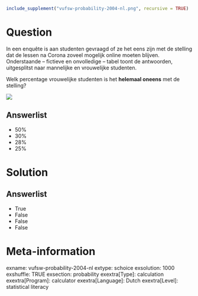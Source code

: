 ```r
include_supplement("vufsw-probability-2004-nl.png", recursive = TRUE)
```

Question
========
In een enquête is aan studenten gevraagd of ze het eens zijn met de
stelling dat de lessen na Corona zoveel mogelijk online moeten blijven.
Onderstaande – fictieve en onvolledige – tabel toont de antwoorden,
uitgesplitst naar mannelijke en vrouwelijke studenten.  
  
Welk percentage vrouwelijke studenten is het **helemaal oneens** met de
stelling?  
  
![](vufsw-probability-2004-nl.png.png)

Answerlist
----------
* 50%
* 30%
* 28%
* 25%

Solution
========










Answerlist
----------
* True
* False
* False
* False

Meta-information
================
exname: vufsw-probability-2004-nl
extype: schoice
exsolution: 1000
exshuffle: TRUE
exsection: probability
exextra[Type]: calculation
exextra[Program]: calculator
exextra[Language]: Dutch
exextra[Level]: statistical literacy

